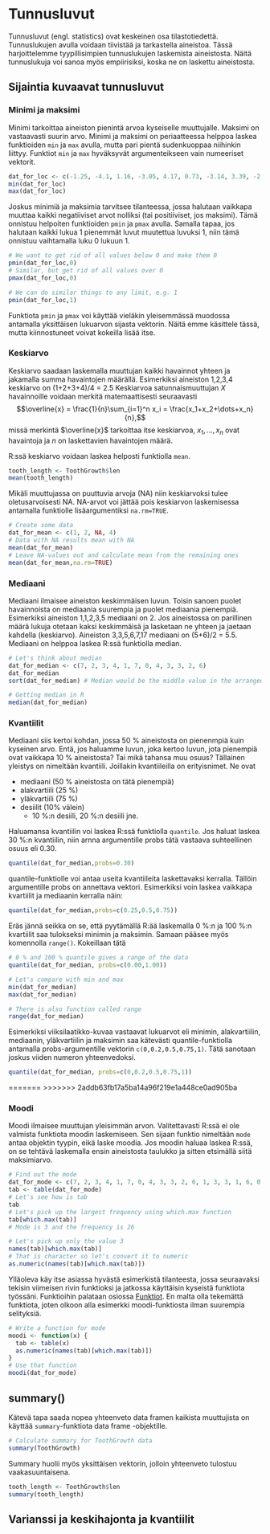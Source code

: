 # Tunnusluvut {#statistics}

Tunnusluvut (engl. statistics) ovat keskeinen osa tilastotiedettä. Tunnuslukujen avulla voidaan tiivistää ja tarkastella aineistoa. Tässä harjoittelemme tyypillisimpien tunnuslukujen laskemista aineistosta. Näitä tunnuslukuja voi sanoa myös empiirisiksi, koska ne on laskettu aineistosta.

## Sijaintia kuvaavat tunnusluvut

### Minimi ja maksimi
Minimi tarkoittaa aineiston pienintä arvoa kyseiselle muuttujalle. Maksimi on vastaavasti suurin arvo. Minimi ja maksimi on periaatteessa helppoa laskea funktioiden ```min``` ja ```max``` avulla, mutta pari pientä sudenkuoppaa niihinkin liittyy. Funktiot ```min``` ja ```max``` hyväksyvät argumenteikseen vain numeeriset vektorit.

```r
dat_for_loc <- c(-1.25, -4.1, 1.16, -3.05, 4.17, 0.73, -3.14, 3.39, -2.55, 0.4)
min(dat_for_loc)
max(dat_for_loc)
```

Joskus minimiä ja maksimia tarvitsee tilanteessa, jossa halutaan vaikkapa muuttaa kaikki negatiiviset arvot nolliksi (tai positiiviset, jos maksimi). Tämä onnistuu helpoiten funktioiden ```pmin``` ja ```pmax``` avulla. Samalla tapaa, jos halutaan kaikki lukua 1 pienemmät luvut muutettua luvuksi 1, niin tämä onnistuu vaihtamalla luku 0 lukuun 1. 
```r
# We want to get rid of all values below 0 and make them 0
pmin(dat_for_loc,0)
# Similar, but get rid of all values over 0
pmax(dat_for_loc,0)

# We can do similar things to any limit, e.g. 1
pmin(dat_for_loc,1)
```
Funktiota ```pmin``` ja ```pmax``` voi käyttää vieläkin yleisemmässä muodossa antamalla yksittäisen lukuarvon sijasta vektorin. Näitä emme käsittele tässä, mutta kiinnostuneet voivat kokeilla lisää itse.

### Keskiarvo

Keskiarvo saadaan laskemalla muuttujan kaikki havainnot yhteen ja jakamalla summa havaintojen määrällä. Esimerkiksi aineiston 1,2,3,4 keskiarvo on (1+2+3+4)/4 = 2.5 Keskiarvoa satunnaismuuttujan $X$ havainnoille voidaan merkitä matemaattisesti seuraavasti
$$\overline{x} = \frac{1}{n}\sum_{i=1}^n x_i = \frac{x_1+x_2+\dots+x_n}{n},$$
missä merkintä $\overline{x}$ tarkoittaa itse keskiarvoa, $x_1,...,x_n$ ovat havaintoja ja $n$ on laskettavien havaintojen määrä.

R:ssä keskiarvo voidaan laskea helposti funktiolla ```mean```.

```r
tooth_length <- ToothGrowth$len
mean(tooth_length)
```

Mikäli muuttujassa on puuttuvia arvoja (NA) niin keskiarvoksi tulee oletusarvoisesti NA. NA-arvot voi jättää pois keskiarvon laskemisessa antamalla funktiolle lisäargumentiksi ```na.rm=TRUE```.

```r
# Create some data
dat_for_mean <- c(1, 2, NA, 4)
# Data with NA results mean with NA
mean(dat_for_mean)
# Leave NA-values out and calculate mean from the remaining ones
mean(dat_for_mean,na.rm=TRUE)
```

### Mediaani

Mediaani ilmaisee aineiston keskimmäisen luvun. Toisin sanoen puolet havainnoista on mediaania suurempia ja puolet mediaania pienempiä. Esimerkiksi aineiston 1,1,2,3,5 mediaani on 2. Jos aineistossa on parillinen määrä lukuja otetaan kaksi keskimmäisä ja lasketaan ne yhteen ja jaetaan kahdella (keskiarvo). Aineiston 3,3,5,6,7,17 mediaani on (5+6)/2 = 5.5. Mediaani on helppoa laskea R:ssä funktiolla median.


```r
# Let's think about median
dat_for_median <- c(7, 2, 3, 4, 1, 7, 0, 4, 3, 3, 2, 6)
dat_for_median
sort(dat_for_median) # Median would be the middle value in the arranged data, thus 3

# Getting median in R
median(dat_for_median)
```
### Kvantiilit

Mediaani siis kertoi kohdan, jossa 50 % aineistosta on pienenmpiä kuin kyseinen arvo. Entä, jos haluamme luvun, joka kertoo luvun, jota pienempiä ovat vaikkapa 10 % aineistosta? Tai mikä tahansa muu osuus? Tällainen yleistys on nimeltään kvantiili. Joillakin kvantiileilla on erityisnimet. Ne ovat

 - mediaani (50 % aineistosta on tätä pienempiä)
 - alakvartiili (25 %)
 - yläkvartiili (75 %)
 - desiilit (10% välein)
    * 10 %:n desiili, 20 %:n desiili jne.

Haluamansa kvantiilin voi laskea R:ssä funktiolla ```quantile```. Jos haluat laskea 30 %:n kvantiilin, niin arnna argumentille probs tätä vastaava suhteellinen osuus eli 0.30.

```r
quantile(dat_for_median,probs=0.30)
```
quantile-funktiolle voi antaa useita kvantiileita laskettavaksi kerralla. Tällöin argumentille probs on annettava vektori. Esimerkiksi voin laskea vaikkapa kvartiilit ja mediaanin kerralla näin:

```r
quantile(dat_for_median,probs=c(0.25,0.5,0.75))
```
Eräs jännä seikka on se, että pyytämällä R:ää laskemalla 0 %:n ja 100 %:n kvartiilit saa tulokseksi minimin ja maksimin. Samaan pääsee myös komennolla ```range()```. Kokeillaan tätä
```r
# 0 % and 100 % quantile gives a range of the data
quantile(dat_for_median, probs=c(0.00,1.00))

# Let's compare with min and max
min(dat_for_median)
max(dat_for_median)

# There is also function called range
range(dat_for_median)
```
Esimerkiksi viiksilaatikko-kuvaa vastaavat lukuarvot eli minimin, alakvartiilin, mediaanin, yläkvartiilin ja maksimin saa kätevästi quantile-funktiolla antamalla probs-argumentille vektorin ```c(0,0.2,0.5,0.75,1)```. Tätä sanotaan joskus viiden numeron yhteenvedoksi.

```r
quantile(dat_for_median, probs=c(0,0.2,0.5,0.75,1))
```
=======
>>>>>>> 2addb63fb17a5ba14a96f219e1a448ce0ad905ba

### Moodi

Moodi ilmaisee muuttujan yleisimmän arvon. Valitettavasti R:ssä ei ole valmista funktiota moodin laskemiseen. Sen sijaan funktio nimeltään ```mode``` antaa objektin tyypin, eikä laske moodia. Jos moodin haluaa laskea R:ssä, on se tehtävä laskemalla ensin aineistosta taulukko ja sitten etsimällä siitä maksimiarvo.
```r
# Find out the mode
dat_for_mode <- c(7, 2, 3, 4, 1, 7, 0, 4, 3, 3, 2, 6, 1, 3, 3, 1, 6, 0, 1, 3, 0, 6, 4, 2, 3, 2, 2, 7, 3, 1, 5, 3, 4, 3, 3, 2, 2, 4, 2, 1, 5, 3, 2, 2, 2, 3, 4, 2, 5, 3, 4, 2, 1, 4, 2, 3, 1, 1, 4, 3, 2, 3, 5, 4, 4, 4, 1, 3, 1, 3, 5, 2, 3, 1, 4, 2, 4, 2, 1, 0, 3, 3, 3, 3, 4, 4, 4, 3, 4, 4, 2, 1, 2, 4, 4, 4, 6, 2, 3, 2)
tab <- table(dat_for_mode)
# Let's see how is tab
tab
# Let's pick up the largest frequency using which.max function
tab[which.max(tab)]
# Mode is 3 and the frequency is 26

# Let's pick up only the value 3
names(tab)[which.max(tab)]
# That is character so let's convert it to numeric
as.numeric(names(tab)[which.max(tab)])
```


Ylläoleva käy itse asiassa hyvästä esimerkistä tilanteesta, jossa seuraavaksi tekisin viimeisen rivin funktioksi ja jatkossa käyttäisin kyseistä funktiota työssäni. Funktioihin palataan osiossa [Funktiot](#functions). En malta olla tekemättä funktiota, joten olkoon alla esimerkki moodi-funktiosta ilman suurempia selityksiä.

```r
# Write a function for mode
moodi <- function(x) {
  tab <- table(x)
  as.numeric(names(tab)[which.max(tab)])
}
# Use that function
moodi(dat_for_mode)
```


## summary()

Kätevä tapa saada nopea yhteenveto data framen kaikista muuttujista on käyttää ```summary```-funktiota data frame -objektille.

```r
# Calculate summary for ToothGrowth data
summary(ToothGrowth)
```
Summary huolii myös yksittäisen vektorin, jolloin yhteenveto tulostuu vaakasuuntaisena.
```r
tooth_length <- ToothGrowth$len
summary(tooth_length)
```


## Varianssi ja keskihajonta ja kvantiilit

